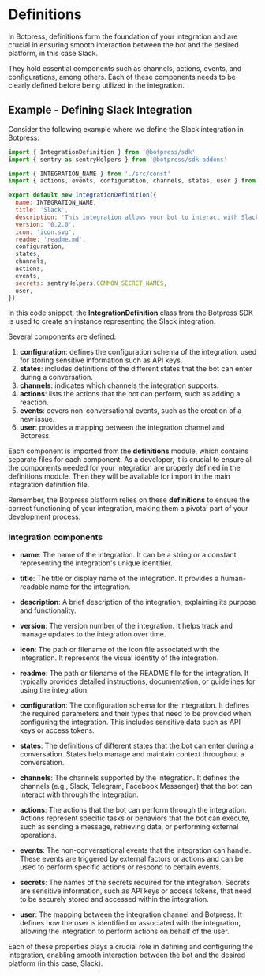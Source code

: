 # Definitions

In Botpress, definitions form the foundation of your integration and are crucial in ensuring smooth interaction between the bot and the desired platform, in this case Slack.

They hold essential components such as channels, actions, events, and configurations, among others. Each of these components needs to be clearly defined before being utilized in the integration.

## Example - Defining Slack Integration

Consider the following example where we define the Slack integration in Botpress:

```javascript
import { IntegrationDefinition } from '@botpress/sdk'
import { sentry as sentryHelpers } from '@botpress/sdk-addons'

import { INTEGRATION_NAME } from './src/const'
import { actions, events, configuration, channels, states, user } from './src/definitions'

export default new IntegrationDefinition({
  name: INTEGRATION_NAME,
  title: 'Slack',
  description: 'This integration allows your bot to interact with Slack.',
  version: '0.2.0',
  icon: 'icon.svg',
  readme: 'readme.md',
  configuration,
  states,
  channels,
  actions,
  events,
  secrets: sentryHelpers.COMMON_SECRET_NAMES,
  user,
})
```

In this code snippet, the **IntegrationDefinition** class from the Botpress SDK is used to create an instance representing the Slack integration.

Several components are defined:

1. **configuration**: defines the configuration schema of the integration, used for storing sensitive information such as API keys.
2. **states**: includes definitions of the different states that the bot can enter during a conversation.
3. **channels**: indicates which channels the integration supports.
4. **actions**: lists the actions that the bot can perform, such as adding a reaction.
5. **events**: covers non-conversational events, such as the creation of a new issue.
6. **user**: provides a mapping between the integration channel and Botpress.

Each component is imported from the **definitions** module, which contains separate files for each component.
As a developer, it is crucial to ensure all the components needed for your integration are properly defined in the definitions module. Then they will be available for import in the main integration definition file.

Remember, the Botpress platform relies on these **definitions** to ensure the correct functioning of your integration, making them a pivotal part of your development process.

### Integration components

- **name**: The name of the integration. It can be a string or a constant representing the integration's unique identifier.

- **title**: The title or display name of the integration. It provides a human-readable name for the integration.

- **description**: A brief description of the integration, explaining its purpose and functionality.

- **version**: The version number of the integration. It helps track and manage updates to the integration over time.

- **icon**: The path or filename of the icon file associated with the integration. It represents the visual identity of the integration.

- **readme**: The path or filename of the README file for the integration. It typically provides detailed instructions, documentation, or guidelines for using the integration.

- **configuration**: The configuration schema for the integration. It defines the required parameters and their types that need to be provided when configuring the integration. This includes sensitive data such as API keys or access tokens.

- **states**: The definitions of different states that the bot can enter during a conversation. States help manage and maintain context throughout a conversation.

- **channels**: The channels supported by the integration. It defines the channels (e.g., Slack, Telegram, Facebook Messenger) that the bot can interact with through the integration.

- **actions**: The actions that the bot can perform through the integration. Actions represent specific tasks or behaviors that the bot can execute, such as sending a message, retrieving data, or performing external operations.

- **events**: The non-conversational events that the integration can handle. These events are triggered by external factors or actions and can be used to perform specific actions or respond to certain events.

- **secrets**: The names of the secrets required for the integration. Secrets are sensitive information, such as API keys or access tokens, that need to be securely stored and accessed within the integration.

- **user**: The mapping between the integration channel and Botpress. It defines how the user is identified or associated with the integration, allowing the integration to perform actions on behalf of the user.

Each of these properties plays a crucial role in defining and configuring the integration, enabling smooth interaction between the bot and the desired platform (in this case, Slack).